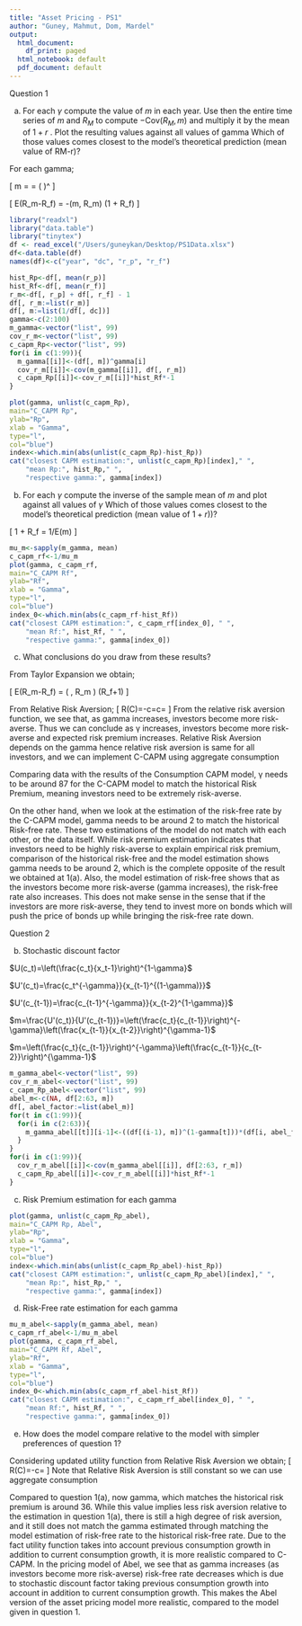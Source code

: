 ```yaml
---
title: "Asset Pricing - PS1"
author: "Guney, Mahmut, Dom, Mardel"
output:
  html_document:
    df_print: paged
  html_notebook: default
  pdf_document: default
---
```



\def\Cov{\mathrm{Cov}}

Question 1

a) For each $\gamma$ compute the value of $m$ in each year. Use then the entire time series of $m$
and $R_M$ to compute  $-\Cov(R_M, m)$ and multiply it by the mean of $1+r$ . Plot the
resulting values against all values of gamma Which of those values comes closest to the
model’s theoretical prediction (mean value of RM-r)?

For each gamma;

\[
m = \frac{U'(c_1)}{U'(c_0)} = \left( \frac{c_0}{c_1} \right)^\gamma
\]

\[
E(R_m-R_f) = -\Cov(m, R_m) (1 + R_f)
\]

```r

library("readxl")
library("data.table")
library("tinytex")
df <- read_excel("/Users/guneykan/Desktop/PS1Data.xlsx")
df<-data.table(df)
names(df)<-c("year", "dc", "r_p", "r_f")
```

```r
hist_Rp<-df[, mean(r_p)]
hist_Rf<-df[, mean(r_f)]
r_m<-df[, r_p] + df[, r_f] - 1
df[, r_m:=list(r_m)]
df[, m:=list(1/df[, dc])]
gamma<-c(2:100)
m_gamma<-vector("list", 99)
cov_r_m<-vector("list", 99)
c_capm_Rp<-vector("list", 99)
for(i in c(1:99)){
  m_gamma[[i]]<-(df[, m])^gamma[i]
  cov_r_m[[i]]<-cov(m_gamma[[i]], df[, r_m])
  c_capm_Rp[[i]]<-cov_r_m[[i]]*hist_Rf*-1
}


```

```r
plot(gamma, unlist(c_capm_Rp),
main="C_CAPM Rp",
ylab="Rp",
xlab = "Gamma",
type="l",
col="blue")
index<-which.min(abs(unlist(c_capm_Rp)-hist_Rp))
cat("closest CAPM estimation:", unlist(c_capm_Rp)[index]," ",
    "mean Rp:", hist_Rp," ",
    "respective gamma:", gamma[index]) 

```


b) For each $\gamma$ compute the inverse of the sample mean of $m$ and plot against all values
of $\gamma$ Which of those values comes closest to the model’s theoretical prediction
(mean value of $1 + r$))?

\[
1 + R_f = 1/E(m)
\]

```r

mu_m<-sapply(m_gamma, mean)
c_capm_rf<-1/mu_m 
plot(gamma, c_capm_rf,
main="C_CAPM Rf",
ylab="Rf",
xlab = "Gamma",
type="l",
col="blue")
index_0<-which.min(abs(c_capm_rf-hist_Rf))
cat("closest CAPM estimation:", c_capm_rf[index_0], " ", 
    "mean Rf:", hist_Rf, " ", 
    "respective gamma:", gamma[index_0]) 

```


c) What conclusions do you draw from these results?

From Taylor Expansion we obtain;

\[
E(R_m-R_f) = \gamma \Cov\left( \frac{(c_1-c_0)}{c_0}, R_m \right) (R_f+1)
\]

From Relative Risk Aversion;
\[
R(C)=-\frac{U''(c)}{U'(c)}c=\frac{γ}{c}c=\gamma
\]
From the relative risk aversion function, we see that, as gamma increases, investors become more risk-averse. Thus we can conclude as γ increases, investors become more risk-averse and expected risk premium increases. Relative Risk Aversion depends on the gamma hence relative risk aversion is same for all investors, and we can implement C-CAPM using aggregate consumption

Comparing data with the results of the Consumption CAPM model, γ needs to be around 87 for the C-CAPM model to match the historical Risk Premium, meaning investors need to be extremely risk-averse.

On the other hand, when we look at the estimation of the risk-free rate by the C-CAPM model, gamma needs to be around 2 to match the historical Risk-free rate. These two estimations of the model do not match with each other, or the data itself. While risk premium estimation indicates that investors need to be highly risk-averse to explain empirical risk premium, comparison of the historical risk-free and the model estimation shows gamma needs to be around 2, which is the complete opposite of the result we obtained at 1(a). Also, the model estimation of risk-free shows that as the investors become more risk-averse (gamma increases), the risk-free rate also increases. This does not make sense in the sense that if the investors are more risk-averse, they tend to invest more on bonds which will push the price of bonds up while bringing the risk-free rate down.



Question 2


b) Stochastic discount factor

$U(c_t)=\left(\frac{c_t}{x_t-1}\right)^{1-\gamma}$


$U'(c_t)=\frac{c_t^{-\gamma}}{x_{t-1}^{(1-\gamma)}}$


$U'(c_{t-1})=\frac{c_{t-1}^{-\gamma}}{x_{t-2}^{1-\gamma}}$


$m=\frac{U'(c_t)}{U'(c_{t-1})}=\left(\frac{c_t}{c_{t-1}}\right)^{-\gamma}\left(\frac{x_{t-1}}{x_{t-2}}\right)^{\gamma-1}$


$m=\left(\frac{c_t}{c_{t-1}}\right)^{-\gamma}\left(\frac{c_{t-1}}{c_{t-2}}\right)^{\gamma-1}$

```r
m_gamma_abel<-vector("list", 99)
cov_r_m_abel<-vector("list", 99)
c_capm_Rp_abel<-vector("list", 99)
abel_m<-c(NA, df[2:63, m])
df[, abel_factor:=list(abel_m)]
for(t in c(1:99)){
  for(i in c(2:63)){
    m_gamma_abel[[t]][i-1]<-((df[(i-1), m])^(1-gamma[t]))*(df[i, abel_factor]^(gamma[t]))
  }
}
for(i in c(1:99)){
  cov_r_m_abel[[i]]<-cov(m_gamma_abel[[i]], df[2:63, r_m])
  c_capm_Rp_abel[[i]]<-cov_r_m_abel[[i]]*hist_Rf*-1
}


```


c) Risk Premium estimation for each gamma

```r
plot(gamma, unlist(c_capm_Rp_abel),
main="C_CAPM Rp, Abel",
ylab="Rp",
xlab = "Gamma",
type="l",
col="blue")
index<-which.min(abs(unlist(c_capm_Rp_abel)-hist_Rp))
cat("closest CAPM estimation:", unlist(c_capm_Rp_abel)[index]," ",
    "mean Rp:", hist_Rp," ",
    "respective gamma:", gamma[index]) 
```


d) Risk-Free rate estimation for each gamma

```r
mu_m_abel<-sapply(m_gamma_abel, mean)
c_capm_rf_abel<-1/mu_m_abel
plot(gamma, c_capm_rf_abel,
main="C_CAPM Rf, Abel",
ylab="Rf",
xlab = "Gamma",
type="l",
col="blue")
index_0<-which.min(abs(c_capm_rf_abel-hist_Rf))
cat("closest CAPM estimation:", c_capm_rf_abel[index_0], " ", 
    "mean Rf:", hist_Rf, " ", 
    "respective gamma:", gamma[index_0]) 
```


e) How  does  the  model  compare  relative  to  the  model  with  simpler  preferences  of  question 1? 

Considering updated utility function from Relative Risk Aversion we obtain;
\[
R(C)=-\frac{U''(c)}{U'(c)}c=\gamma
\]
Note that Relative Risk Aversion is still constant so we can use aggregate consumption

Compared to question 1(a), now gamma, which matches the historical risk premium is around 36. While this value implies less risk aversion relative to the estimation in question 1(a), there is still a high degree of risk aversion, and it still does not match the gamma estimated through matching the model estimation of risk-free rate to the historical risk-free rate. Due to the fact utility function takes into account previous consumption growth in addition to current consumption growth, it is more realistic compared to C-CAPM. In the pricing model of Abel, we see that as gamma increases (as investors become more risk-averse) risk-free rate decreases which is due to stochastic discount factor taking previous consumption growth into account in addition to current consumption growth. This makes the Abel version of the asset pricing model more realistic, compared to the model given in question 1.

